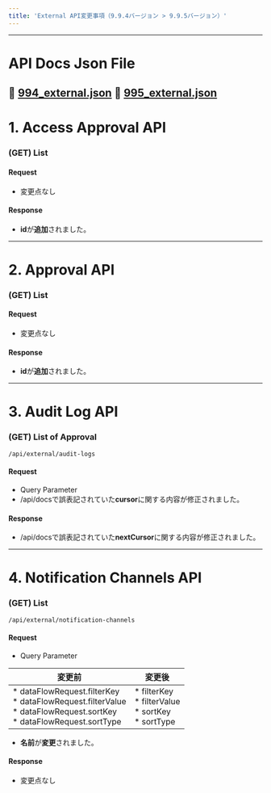 ```yaml
---
title: 'External API変更事項（9.9.4バージョン > 9.9.5バージョン）'
---
```


---

# API Docs Json File

:paperclip: [994_external.json](994_external.json)
:paperclip: [995_external.json](995_external.json)
---

# 1. Access Approval API

### (GET) List

#### Request

* 変更点なし

#### Response

* **id**が**追加**されました。

---

# 2. Approval API

### (GET) List

#### Request

* 変更点なし

#### Response

* **id**が**追加**されました。

---

# 3. Audit Log API

### (GET) List of Approval

`/api/external/audit-logs`

#### Request

* Query Parameter
* /api/docsで誤表記されていた**cursor**に関する内容が修正されました。

#### Response

* /api/docsで誤表記されていた**nextCursor**に関する内容が修正されました。

---

# 4. Notification Channels API

### (GET) List

`/api/external/notification-channels`

#### Request

* Query Parameter

|**変更前**|**変更後**|
|---|---|
|* dataFlowRequest.filterKey<br/>* dataFlowRequest.filterValue<br/>* dataFlowRequest.sortKey<br/>* dataFlowRequest.sortType|* filterKey<br/>* filterValue<br/>* sortKey<br/>* sortType|

* **名前**が**変更**されました。

#### Response

* 変更点なし
